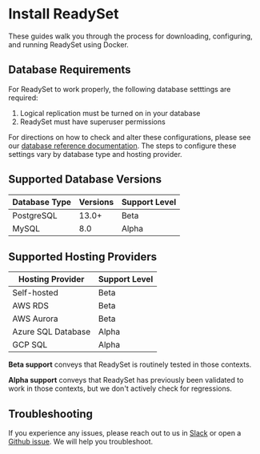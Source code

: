 

# Install ReadySet

These guides walk you through the process for downloading, configuring, and running ReadySet using 
Docker. 

## Database Requirements

For ReadySet to work properly, the following database setttings are required: 
1. Logical replication must be turned on in your database
2. ReadySet must have superuser permissions

For directions on how to check and alter these configurations, please see our 
[database reference documentation](/reference/configure-your-database). The steps to 
configure these settings vary by database 
type and hosting provider. 

## Supported Database Versions

| Database Type | Versions | Support Level |
| ----------- | ----------- | ----------- |
| PostgreSQL | 13.0+ | Beta |
| MySQL  | 8.0 | Alpha |


## Supported Hosting Providers

|  Hosting Provider | Support Level |
| ----------- | ----------- |
| Self-hosted | Beta |
| AWS RDS | Beta |
| AWS Aurora | Beta |
| Azure SQL Database | Alpha |
| GCP SQL | Alpha |


**Beta support** conveys that ReadySet is routinely tested in those contexts. 

**Alpha support** conveys that ReadySet has previously been validated to work in those contexts, but we don't actively check for regressions. 

## Troubleshooting 

If you experience any issues, please reach out to us in [Slack](https://join.slack.com/t/readysetcommunity/shared_invite/zt-2272gtiz4-0024xeRJUPGWlRETQrGkFw)
or open a [Github issue](https://github.com/readysettech/readyset/issues/new/choose). We will help you troubleshoot. 



<Cards>
  <Card title="Install ReadySet for MySQL" href="/get-started/install-rs/mysql" />
  <Card title="Install ReadySet for Postgres" href="/get-started/install-rs/postgres" />
</Cards>

